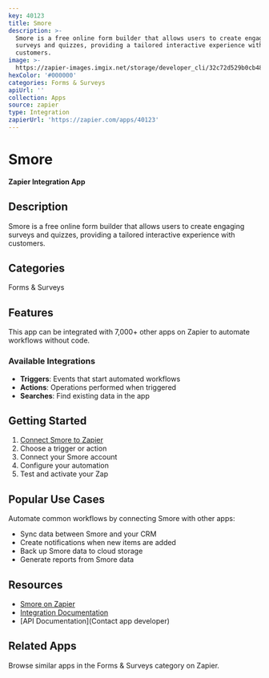 ```yaml
---
key: 40123
title: Smore
description: >-
  Smore is a free online form builder that allows users to create engaging
  surveys and quizzes, providing a tailored interactive experience with
  customers.
image: >-
  https://zapier-images.imgix.net/storage/developer_cli/32c72d529b0cb48b7184309827cdb07a.png?auto=format%2Ccompress&ixlib=python-3.0.0&q=50
hexColor: '#000000'
categories: Forms & Surveys
apiUrl: ''
collection: Apps
source: zapier
type: Integration
zapierUrl: 'https://zapier.com/apps/40123'
---
```

# Smore

**Zapier Integration App**

## Description

Smore is a free online form builder that allows users to create engaging surveys and quizzes, providing a tailored interactive experience with customers.

## Categories

Forms & Surveys

## Features

This app can be integrated with 7,000+ other apps on Zapier to automate workflows without code.

### Available Integrations

- **Triggers**: Events that start automated workflows
- **Actions**: Operations performed when triggered
- **Searches**: Find existing data in the app

## Getting Started

1. [Connect Smore to Zapier](https://zapier.com/apps/40123)
2. Choose a trigger or action
3. Connect your Smore account
4. Configure your automation
5. Test and activate your Zap

## Popular Use Cases

Automate common workflows by connecting Smore with other apps:

- Sync data between Smore and your CRM
- Create notifications when new items are added
- Back up Smore data to cloud storage
- Generate reports from Smore data

## Resources

- [Smore on Zapier](https://zapier.com/apps/40123)
- [Integration Documentation](https://zapier.com/apps/40123/integrations)
- [API Documentation](Contact app developer)

## Related Apps

Browse similar apps in the Forms & Surveys category on Zapier.
